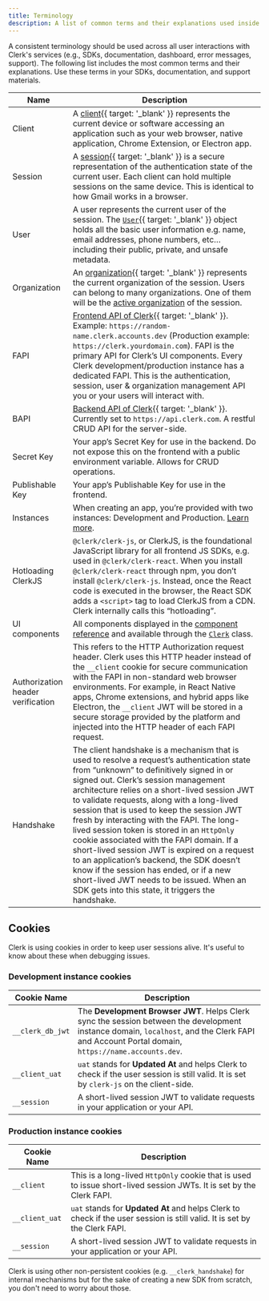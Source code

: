 ```yaml
---
title: Terminology
description: A list of common terms and their explanations used inside Clerk's SDKs.
---
```


A consistent terminology should be used across all user interactions with Clerk's services (e.g., SDKs, documentation, dashboard, error messages, support). The following list includes the most common terms and their explanations. Use these terms in your SDKs, documentation, and support materials.

| Name | Description |
| - | - |
| Client | A [client](/docs/references/javascript/client){{ target: '_blank' }} represents the current device or software accessing an application such as your web browser, native application, Chrome Extension, or Electron app. |
| Session | A [session](/docs/references/javascript/session){{ target: '_blank' }} is a secure representation of the authentication state of the current user. Each client can hold multiple sessions on the same device. This is identical to how Gmail works in a browser. |
| User | A user represents the current user of the session. The [`User`](/docs/references/javascript/user/user){{ target: '_blank' }} object holds all the basic user information e.g. name, email addresses, phone numbers, etc… including their public, private, and unsafe metadata. |
| Organization | An [organization](/docs/references/javascript/organization/organization){{ target: '_blank' }} represents the current organization of the session. Users can belong to many organizations. One of them will be the [active organization](/docs/organizations/overview#active-organization) of the session. |
| FAPI | [Frontend API of Clerk](/docs/reference/frontend-api){{ target: '_blank' }}. Example: `https://random-name.clerk.accounts.dev` (Production example: `https://clerk.yourdomain.com`). FAPI is the primary API for Clerk’s UI components. Every Clerk development/production instance has a dedicated FAPI. This is the authentication, session, user & organization management API you or your users will interact with. |
| BAPI | [Backend API of Clerk](/docs/reference/backend-api){{ target: '_blank' }}. Currently set to `https://api.clerk.com`. A restful CRUD API for the server-side. |
| Secret Key | Your app’s Secret Key for use in the backend. Do not expose this on the frontend with a public environment variable. Allows for CRUD operations. |
| Publishable Key | Your app’s Publishable Key for use in the frontend. |
| Instances | When creating an app, you’re provided with two instances: Development and Production. [Learn more](/docs/deployments/environments). |
| Hotloading ClerkJS | `@clerk/clerk-js`, or ClerkJS, is the foundational JavaScript library for all frontend JS SDKs, e.g. used in `@clerk/clerk-react`. When you install `@clerk/clerk-react` through npm, you don’t install `@clerk/clerk-js`. Instead, once the React code is executed in the browser, the React SDK adds a `<script>` tag to load ClerkJS from a CDN. Clerk internally calls this “hotloading”. |
| UI components | All components displayed in the [component reference](/docs/components/overview) and available through the [`Clerk`](/docs/references/javascript/clerk/clerk) class. |
| Authorization header verification | This refers to the HTTP Authorization request header. Clerk uses this HTTP header instead of the `__client` cookie for secure communication with the FAPI in non-standard web browser environments. For example, in React Native apps, Chrome extensions, and hybrid apps like Electron, the `__client` JWT will be stored in a secure storage provided by the platform and injected into the HTTP header of each FAPI request. |
| Handshake | The client handshake is a mechanism that is used to resolve a request’s authentication state from “unknown” to definitively signed in or signed out. Clerk’s session management architecture relies on a short-lived session JWT to validate requests, along with a long-lived session that is used to keep the session JWT fresh by interacting with the FAPI. The long-lived session token is stored in an `HttpOnly` cookie associated with the FAPI domain. If a short-lived session JWT is expired on a request to an application’s backend, the SDK doesn’t know if the session has ended, or if a new short-lived JWT needs to be issued. When an SDK gets into this state, it triggers the handshake. |

## Cookies

Clerk is using cookies in order to keep user sessions alive. It's useful to know about these when debugging issues.

### Development instance cookies

| Cookie Name | Description |
| - | - |
| `__clerk_db_jwt` | The **Development Browser JWT**. Helps Clerk sync the session between the development instance domain, `localhost`, and the Clerk FAPI and Account Portal domain, `https://name.accounts.dev`. |
| `__client_uat` | `uat` stands for **Updated At** and helps Clerk to check if the user session is still valid. It is set by `clerk-js` on the client-side. |
| `__session` | A short-lived session JWT to validate requests in your application or your API. |

### Production instance cookies

| Cookie Name | Description |
| - | - |
| `__client` | This is a long-lived `HttpOnly` cookie that is used to issue short-lived session JWTs. It is set by the Clerk FAPI. |
| `__client_uat` | `uat` stands for **Updated At** and helps Clerk to check if the user session is still valid. It is set by the Clerk FAPI. |
| `__session` | A short-lived session JWT to validate requests in your application or your API. |

Clerk is using other non-persistent cookies (e.g. `__clerk_handshake`) for internal mechanisms but for the sake of creating a new SDK from scratch, you don't need to worry about those.
